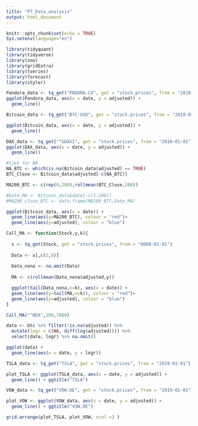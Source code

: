 ```yaml
---
title: "P7_Data_analysis"
output: html_document
---
```


```r
knitr::opts_chunk$set(echo = TRUE)
Sys.setenv(language="en")

library(tidyquant)
library(tidyverse)
library(zoo)
library(gridExtra)
library(tseries)
library(forecast)
library(styler)
```

```r

Pandora_data <- tq_get("PNDORA.CO", get = "stock.prices", from = "2010-01-01", to = "2020-09-08")
ggplot(Pandora_data, aes(x = date, y = adjusted)) +
  geom_line()

Bitcoin_data <- tq_get("BTC-USD", get = "stock.prices", from = "2010-01-01", to = "2020-09-08")

ggplot(Bitcoin_data, aes(x = date, y = adjusted)) +
  geom_line()

DAX_data <- tq_get("^GDAXI", get = "stock.prices", from = "2010-01-01", to = "2020-09-08")
ggplot(DAX_data, aes(x = date, y = adjusted)) +
  geom_line()
```

```r
#tjek for NA
NA_BTC <- which(is.na(Bitcoin_data$adjusted) == TRUE)
BTC_Close <- Bitcoin_data$adjusted[-c(NA_BTC)]

MA200_BTC <- c(rep(0,200),rollmean(BTC_Close,200))

#Date_MA <- Bitcoin_data$date[-c(1:200)]
#MA200_close_BTC <- data.frame(MA200_BTC,Date_MA)

ggplot(Bitcoin_data, aes(x = date)) +
  geom_line(aes(y=MA200_BTC), colour = "red")+
  geom_line(aes(y=adjusted), colour = "blue")
```

```r

Call_MA <- function(Stock,y,k){
  
  x <- tq_get(Stock, get = "stock.prices", from = "0000-01-01")
  
  Data <- x[,c(2,8)]
  
  Data_nona <- na.omit(Data)
  
  MA <- c(rollmean(Data_nona$adjusted,y))

  ggplot(tail(Data_nona,n=k), aes(x = date)) +
  geom_line(aes(y=tail(MA,n=k)), colour = "red")+
  geom_line(aes(y=adjusted), colour = "blue")
}

Call_MA("^NDX",200,7000)

data <- btc %>% filter(!is.na(adjusted)) %>%
  mutate(logr = c(NA, diff(log(adjusted)))) %>% 
  select(date, logr) %>% na.omit()

ggplot(data) +
  geom_line(aes(x = date, y = logr))


```

```r
TSLA_data <- tq_get("TSLA", get = "stock.prices", from = "2019-01-01")

plot_TSLA <- ggplot(TSLA_data, aes(x = date, y = adjusted)) +
  geom_line() + ggtitle("TSLA")

VOW_data <- tq_get("VOW.DE", get = "stock.prices", from = "2019-01-01")

plot_VOW <- ggplot(VOW_data, aes(x = date, y = adjusted)) +
  geom_line() + ggtitle("VOW.DE")

grid.arrange(plot_TSLA, plot_VOW, ncol =2 )

```

